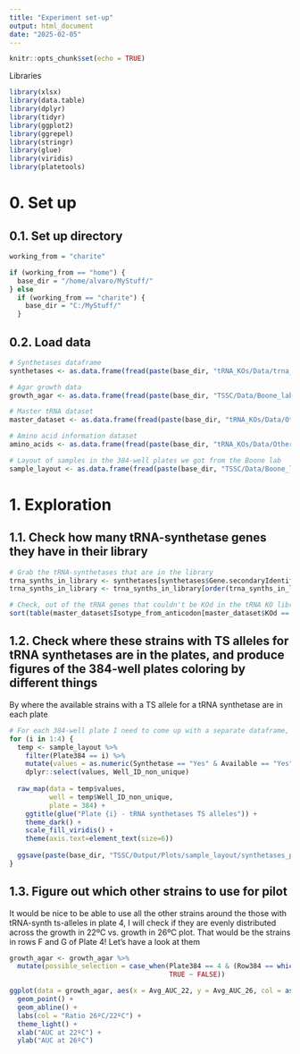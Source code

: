 ```yaml
---
title: "Experiment set-up"
output: html_document
date: "2025-02-05"
---
```


```r
knitr::opts_chunk$set(echo = TRUE)
```


Libraries
```r
library(xlsx)
library(data.table)
library(dplyr)
library(tidyr)
library(ggplot2)
library(ggrepel)
library(stringr)
library(glue)
library(viridis)
library(platetools)
```




# 0. Set up
## 0.1. Set up directory
```r
working_from = "charite"

if (working_from == "home") {
  base_dir = "/home/alvaro/MyStuff/"
} else
  if (working_from == "charite") {
    base_dir = "C:/MyStuff/"
  }

```

## 0.2. Load data
```r
# Synthetases dataframe
synthetases <- as.data.frame(fread(paste(base_dir, "tRNA_KOs/Data/trna_synthetases.csv", sep="")))

# Agar growth data
growth_agar <- as.data.frame(fread(paste(base_dir, "TSSC/Data/Boone_lab/Growth/Mine/Processed_by_them/growth_agar.tsv", sep="")))

# Master tRNA dataset
master_dataset <- as.data.frame(fread(paste(base_dir, "tRNA_KOs/Data/Other/GtRNAdb/master_tRNA_dataset.csv", sep="")))

# Amino acid information dataset
amino_acids <- as.data.frame(fread(paste(base_dir, "tRNA_KOs/Data/Other/GtRNAdb/amino_acids.csv", sep="")))

# Layout of samples in the 384-well plates we got from the Boone lab
sample_layout <- as.data.frame(fread(paste(base_dir, "TSSC/Data/Boone_lab/sample_layout.csv", sep="")))
```





# 1. Exploration 
## 1.1. Check how many tRNA-synthetase genes they have in their library
```r
# Grab the tRNA-synthetases that are in the library
trna_synths_in_library <- synthetases[synthetases$Gene.secondaryIdentifier %in% growth_agar$Sys.Name,]
trna_synths_in_library <- trna_synths_in_library[order(trna_synths_in_library$Gene.name),]

# Check, out of the tRNA genes that couldn't be KOd in the tRNA KO library, how many correspond to which amino acids - what defines this? I EXPLORE THIS FURTHER IN 1.11. IN THE MAIN TRNA .RMD FILE
sort(table(master_dataset$Isotype_from_anticodon[master_dataset$KOd == "No"]))
```

## 1.2. Check where these strains with TS alleles for tRNA synthetases are in the plates, and produce figures of the 384-well plates coloring by different things
By where the available strains with a TS allele for a tRNA synthetase are in each plate
```r
# For each 384-well plate I need to come up with a separate dataframe, with only the column with the appropriate well IDs, and another column I want to color the wells by
for (i in 1:4) {
  temp <- sample_layout %>%
    filter(Plate384 == i) %>%
    mutate(values = as.numeric(Synthetase == "Yes" & Available == "Yes")) %>%
    dplyr::select(values, Well_ID_non_unique)
  
  raw_map(data = temp$values,
          well = temp$Well_ID_non_unique,
          plate = 384) +
    ggtitle(glue("Plate {i} - tRNA synthetases TS alleles")) +
    theme_dark() +
    scale_fill_viridis() +
    theme(axis.text=element_text(size=6))
  
  ggsave(paste(base_dir, "TSSC/Output/Plots/sample_layout/synthetases_plate_", i, ".png", sep=""))
}
```

## 1.3. Figure out which other strains to use for pilot
It would be nice to be able to use all the other strains around the those with tRNA-synth ts-alleles in plate 4, I will check if they are evenly distributed across the growth in 22ºC vs. growth in 26ºC plot.
That would be the strains in rows F and G of Plate 4! Let's have a look at them
```r
growth_agar <- growth_agar %>%
  mutate(possible_selection = case_when(Plate384 == 4 & (Row384 == which(letters == "f")|Row384 == which(letters == "g")) ~ TRUE,
                                        TRUE ~ FALSE))

ggplot(data = growth_agar, aes(x = Avg_AUC_22, y = Avg_AUC_26, col = as.factor(possible_selection))) +
  geom_point() +
  geom_abline() +
  labs(col = "Ratio 26ºC/22ºC") +
  theme_light() +
  xlab("AUC at 22ºC") +
  ylab("AUC at 26ºC")
```

































